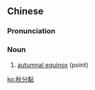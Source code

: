 {{also|秋分点}}
==Chinese==
{{zh-forms|s=秋分点|type=21}}
{{wikipedia|lang=zh}}

===Pronunciation===
{{zh-pron
|m=qiūfēndiǎn
|c=cau1 fan1 dim2
|cat=n
}}

===Noun===
{{zh-noun}}

# [[autumnal equinox]] (point)

[[ko:秋分點]]
